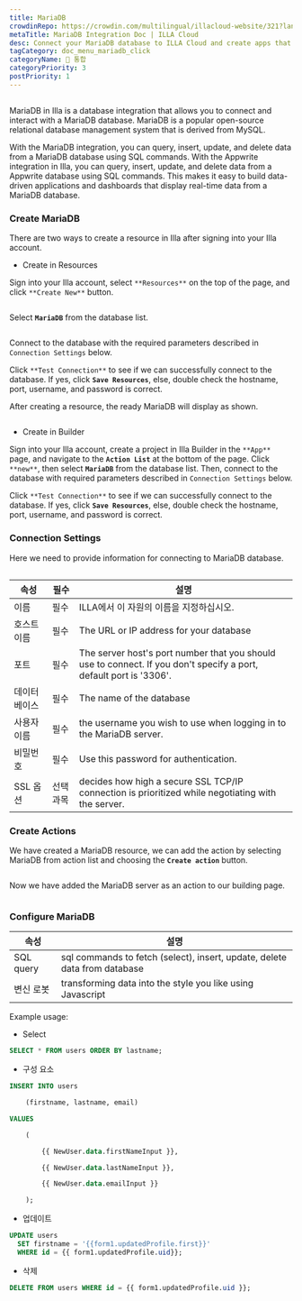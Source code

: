 ```yaml
---
title: MariaDB
crowdinRepo: https://crowdin.com/multilingual/illacloud-website/321?languages=en&filter=basic&value=0
metaTitle: MariaDB Integration Doc | ILLA Cloud
desc: Connect your MariaDB database to ILLA Cloud and create apps that can query, manipulate, and display data. Read this guide to learn how.
tagCategory: doc_menu_mariadb_click
categoryName: 🔨 통합
categoryPriority: 3
postPriority: 1
---
```


## <h2 hidden>What is MariaDB?</h2>

MariaDB in Illa is a database integration that allows you to connect and interact with a MariaDB database. MariaDB is a popular open-source relational database management system that is derived from MySQL.

With the MariaDB integration, you can query, insert, update, and delete data from a MariaDB database using SQL commands. With the Appwrite integration in Illa, you can query, insert, update, and delete data from a Appwrite database using SQL commands. This makes it easy to build data-driven applications and dashboards that display real-time data from a MariaDB database.

### Create MariaDB

There are two ways to create a resource in Illa after signing into your Illa account. 

-   Create in Resources

Sign into your Illa account, select `**Resources**` on the top of the page, and click `**Create New**` button. 

<img src='https://cdn.illacloud.com/official-website/img/docs/external_resource.png' alt='' />

Select **`MariaDB`** from the database list.

<img src='https://cdn.illacloud.com/official-website/img/docs/action_list.png' alt='' />

Connect to the database with the required parameters described in `Connection Settings` below. 

Click `**Test Connection**` to see if we can successfully connect to the database. If yes, click **`Save Resources`**, else, double check the hostname, port, username, and password is correct.

After creating a resource, the ready MariaDB will display as shown.

<img src='https://cdn.illacloud.com/official-website/img/docs/maria_ex_ready.png' alt='' />

-   Create in Builder

Sign into your Illa account, create a project in Illa Builder in the `**App**` page, and navigate to the **`Action List`** at the bottom of the page. Click `**new**`, then select **`MariaDB`** from the database list. Then, connect to the database with required parameters described in `Connection Settings` below.

Click `**Test Connection**` to see if we can successfully connect to the database. If yes, click **`Save Resources`**, else, double check the hostname, port, username, and password is correct.

### Connection Settings

Here we need to provide information for connecting to MariaDB database.

<img src='https://cdn.illacloud.com/official-website/img/docs/maria_config.png' alt='' />

| 속성      | 필수    | 설명                                                                                                                 |
| ------- | ----- | ------------------------------------------------------------------------------------------------------------------ |
| 이름      | 필수    | ILLA에서 이 자원의 이름을 지정하십시오.                                                                                           |
| 호스트 이름  | 필수    | The URL or IP address for your database                                                                            |
| 포트      | 필수    | The server host's port number that you should use to connect. If you don't specify a port, default port is '3306'. |
| 데이터 베이스 | 필수    | The name of the database                                                                                           |
| 사용자 이름  | 필수    | the username you wish to use when logging in to the MariaDB server.                                                |
| 비밀번호    | 필수    | Use this password for authentication.                                                                              |
| SSL 옵션  | 선택 과목 | decides how high a secure SSL TCP/IP connection is prioritized while negotiating with the server.                  |

### Create Actions

We have created a MariaDB resource, we can add the action by selecting MariaDB from action list and choosing the **`Create action`** button.

<img src='https://cdn.illacloud.com/official-website/img/docs/maria_resource_list.png' alt='' />

 Now we have added the MariaDB server as an action to our building page.

<img src='https://cdn.illacloud.com/official-website/img/docs/maria.png' alt='' />

### Configure MariaDB

| 속성        | 설명                                                                        |
| --------- | ------------------------------------------------------------------------- |
| SQL query | sql commands to fetch (select), insert, update, delete data from database |
| 변신 로봇     | transforming data into the style you like using Javascript                |

Example usage:

-   Select

```sql
SELECT * FROM users ORDER BY lastname;
```

-   구성 요소

```sql
INSERT INTO users

	(firstname, lastname, email)

VALUES

	(

		{{ NewUser.data.firstNameInput }},

		{{ NewUser.data.lastNameInput }},

		{{ NewUser.data.emailInput }}

	);
```

-   업데이트

```sql
UPDATE users
  SET firstname = '{{form1.updatedProfile.first}}'
  WHERE id = {{ form1.updatedProfile.uid}};
```

-   삭제

```sql
DELETE FROM users WHERE id = {{ form1.updatedProfile.uid }};
```

